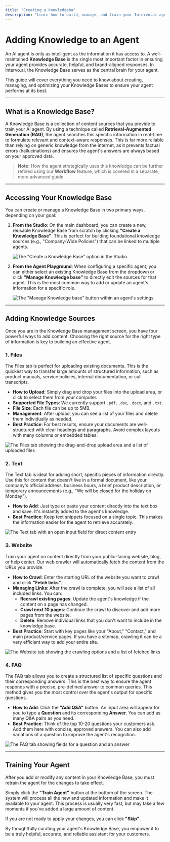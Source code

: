 ```yaml
---
title: "Creating a knowledgeba"
description: "Learn how to build, manage, and train your Intervo.ai agent by adding content from files, websites, text, and FAQs to create a powerful knowledge source."
---
```


# Adding Knowledge to an Agent

An AI agent is only as intelligent as the information it has access to. A well-maintained **Knowledge Base** is the single most important factor in ensuring your agent provides accurate, helpful, and brand-aligned responses. In Intervo.ai, the Knowledge Base serves as the central brain for your agent.

This guide will cover everything you need to know about creating, managing, and optimizing your Knowledge Bases to ensure your agent performs at its best.

---

## What is a Knowledge Base?

A Knowledge Base is a collection of content sources that you provide to train your AI agent. By using a technique called **Retrieval-Augmented Generation (RAG)**, the agent searches this specific information in real-time to formulate relevant and context-aware responses. This is far more reliable than relying on generic knowledge from the internet, as it prevents factual errors (hallucinations) and ensures the agent's answers are always based on your approved data.

> **Note:** How the agent strategically uses this knowledge can be further refined using our **Workflow** feature, which is covered in a separate, more advanced guide.

---

## Accessing Your Knowledge Base

You can create or manage a Knowledge Base in two primary ways, depending on your goal:

1. **From the Studio**: On the main dashboard, you can create a new, reusable Knowledge Base from scratch by clicking **"Create a Knowledge Base"**. This is perfect for building foundational knowledge sources (e.g., "Company-Wide Policies") that can be linked to multiple agents.

   ![The "Create a Knowledge Base" option in the Studio](/Xnapper-2025-06-11-23.58.59.png)
2. **From the Agent Playground**: When configuring a specific agent, you can either select an existing Knowledge Base from the dropdown or click **"Manage Knowledge base"** to directly edit the sources for that agent. This is the most common way to add or update an agent's information for a specific role.

   ![The "Manage Knowledge base" button within an agent's settings](/Xnapper-2025-06-11-23.58.02.png)

---

## Adding Knowledge Sources

Once you are in the Knowledge Base management screen, you have four powerful ways to add content. Choosing the right source for the right type of information is key to building an effective agent.

### 1. Files

The Files tab is perfect for uploading existing documents. This is the quickest way to transfer large amounts of structured information, such as product manuals, service policies, internal documentation, or call transcripts.

- **How to Upload**: Simply drag and drop your files into the upload area, or click to select them from your computer.
- **Supported File Types**: We currently support `.pdf`, `.doc`, `.docx`, and `.txt`.
- **File Size**: Each file can be up to 5MB.
- **Management**: After upload, you can see a list of your files and delete them individually as needed.
- **Best Practice**: For best results, ensure your documents are well-structured with clear headings and paragraphs. Avoid complex layouts with many columns or embedded tables.

![The Files tab showing the drag-and-drop upload area and a list of uploaded files](/Xnapper-2025-06-11-23.51.31.png)

### 2. Text

The Text tab is ideal for adding short, specific pieces of information directly. Use this for content that doesn't live in a formal document, like your company's official address, business hours, a brief product description, or temporary announcements (e.g., "We will be closed for the holiday on Monday").

- **How to Add**: Just type or paste your content directly into the text box and save. It's instantly added to the agent's knowledge.
- **Best Practice**: Keep text snippets focused on a single topic. This makes the information easier for the agent to retrieve accurately.

![The Text tab with an open input field for direct content entry](/Xnapper-2025-06-11-23.54.47.png)

### 3. Website

Train your agent on content directly from your public-facing website, blog, or help center. Our web crawler will automatically fetch the content from the URLs you provide.

- **How to Crawl**: Enter the starting URL of the website you want to crawl and click **"Fetch links"**.
- **Managing Links**: After the crawl is complete, you will see a list of all included links. You can:
  - **Recrawl existing pages**: Update the agent's knowledge if the content on a page has changed.
  - **Crawl next 10 pages**: Continue the crawl to discover and add more pages from the website.
  - **Delete**: Remove individual links that you don't want to include in the knowledge base.
- **Best Practice**: Start with key pages like your "About," "Contact," and main product/service pages. If you have a sitemap, crawling it can be a very efficient way to add your entire site.

![The Website tab showing the crawling options and a list of fetched links](/Xnapper-2025-06-11-23.53.13.png)

### 4. FAQ

The FAQ tab allows you to create a structured list of specific questions and their corresponding answers. This is the best way to ensure the agent responds with a precise, pre-defined answer to common queries. This method gives you the most control over the agent's output for specific questions.

- **How to Add**: Click the **"Add Q&A"** button. An input area will appear for you to type a **Question** and its corresponding **Answer**. You can add as many Q&A pairs as you need.
- **Best Practice**: Think of the top 10-20 questions your customers ask. Add them here with concise, approved answers. You can also add variations of a question to improve the agent's recognition.

![The FAQ tab showing fields for a question and an answer](/Xnapper-2025-06-11-23.53.46.png)

---

## Training Your Agent

After you add or modify any content in your Knowledge Base, you must retrain the agent for the changes to take effect.

Simply click the **"Train Agent"** button at the bottom of the screen. The system will process all the new and updated information and make it available to your agent. This process is usually very fast, but may take a few moments if you've added a large amount of content.

If you are not ready to apply your changes, you can click **"Skip"**.

By thoughtfully curating your agent's Knowledge Base, you empower it to be a truly helpful, accurate, and reliable assistant for your customers.